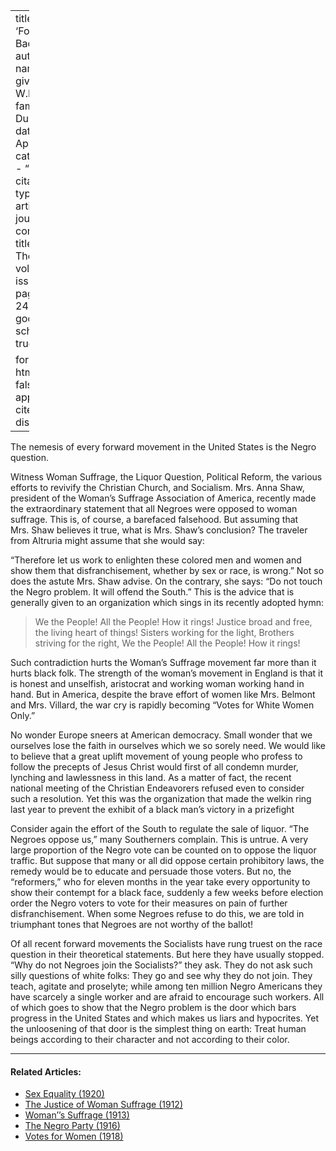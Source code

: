 
---
title: 'Forward Backward'
author:
  - name:
      given: W.E.B.
      family: Du Bois
date: Apr. 1911
categories: 
  - ""
citation: 
  type: article-journal
  container-title: The Crisis
  volume: 2
  issue: 6
  page: 243-244
google-scholar: true

format:
  html:
    toc: false
    appendix-cite-as: display
---



The nemesis of every forward movement in the United States is the Negro question. 

Witness Woman Suffrage, the Liquor Question, Political Reform, the various efforts to revivify the Christian Church, and Socialism. Mrs. Anna Shaw, president of the Woman's Suffrage Association of America, recently made the extraordinary statement that all Negroes were opposed to woman suffrage. This is, of course, a barefaced falsehood. But assuming that Mrs. Shaw believes it true, what is Mrs. Shaw's conclusion? The traveler from Altruria might assume that she would say: 

"Therefore let us work to enlighten these colored men and women and show them that disfranchisement, whether by sex or race, is wrong." Not so does the astute Mrs. Shaw advise. On the contrary, she says: "Do not touch the Negro problem. It will offend the South." This is the 
advice that is generally given to an organization which sings in its recently adopted hymn: 

> We the People! All the People! How it rings! 
> Justice broad and free, the living heart of things!
> Sisters working for the light,
> Brothers striving for the right, 
> We the People! All the People! How it rings! 

Such contradiction hurts the Woman's Suffrage movement far more than it hurts black folk. The strength of the woman's movement in England is that it is honest and unselfish, aristocrat and working woman working hand in hand. But in America, despite the brave effort of women like Mrs. Belmont and Mrs. Villard, the war cry is rapidly becoming "Votes for White Women Only." 

No wonder Europe sneers at American democracy. Small wonder that we ourselves lose the faith in ourselves which we so sorely need. We would like to believe that a great uplift movement of young people who profess to follow the precepts of Jesus Christ would first of all condemn murder, lynching and lawlessness in this land. As a matter of fact, the recent national meeting of the Christian Endeavorers refused even to consider such a resolution. Yet this was the organization that made the welkin ring last year to prevent the exhibit of a black man's victory in a prizefight  

Consider again the effort of the South to regulate the sale of liquor. "The Negroes oppose us," many Southerners complain. This is untrue. A very large proportion of the Negro vote can be counted on to oppose the liquor traffic. But suppose that many or all did oppose certain prohibitory laws, the remedy would be to educate and persuade those voters. But no, the "reformers," who for eleven months in the year take every opportunity to show their contempt for a black face, suddenly a few weeks before election order the Negro voters to vote for their measures on pain of further disfranchisement. When some Negroes refuse to do this, we are told in triumphant tones that Negroes are not worthy of the ballot! 

Of all recent forward movements the Socialists have rung truest on the race question in their theoretical statements. But here they have usually stopped. "Why do not Negroes join the Socialists?" they ask. They do not ask such silly questions of white folks: They go and see why they do not join. They teach, agitate and proselyte; while among ten million Negro Americans they have scarcely a single worker and are afraid to encourage such workers. All of which goes to show that the Negro problem is the door which bars progress in the United States and which makes us liars and hypocrites. Yet the unloosening of that door is the simplest thing on earth: Treat human beings according to their character and not according to their color. 

<!-- Similar articles start here -->

<hr>
#### Related Articles:

* [Sex Equality (1920)](/Volumes/19/03/sex_equality.html)
* [The Justice of Woman Suffrage (1912)](/Volumes/04/05/justice_of_woman_suffrage.html)
* [Woman''s Suffrage (1913)](/Volumes/06/01/womans_suffrage.html)
* [The Negro Party (1916)](/Volumes/12/06/negro_party.html)
* [Votes for Women (1918)](/Volumes/15/01/votes_for_women.html)

<!-- Similar articles end here -->